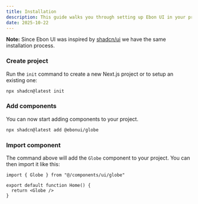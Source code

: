 ```yaml
---
title: Installation
description: This guide walks you through setting up Ebon UI in your project.
date: 2025-10-22
---
```


<Callout>

**Note:** Since Ebon UI was inspired by [shadcn/ui](https://ui.shadcn.com/docs/installation/) we have the same installation process.

</Callout>

<Steps>

### Create project

Run the `init` command to create a new Next.js project or to setup an existing one:

```bash
npx shadcn@latest init
```

### Add components

You can now start adding components to your project.

```bash
npx shadcn@latest add @ebonui/globe
```

### Import component

The command above will add the `Globe` component to your project. You can then import it like this:

```tsx {1,6} showLineNumbers
import { Globe } from "@/components/ui/globe"

export default function Home() {
  return <Globe />
}
```

</Steps>
